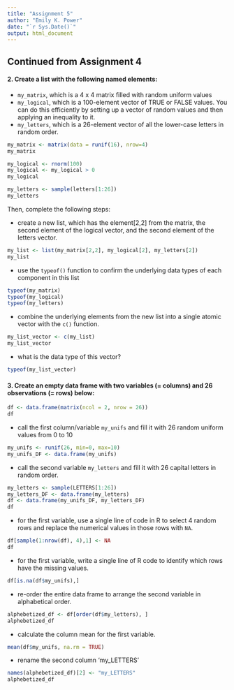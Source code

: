 ```yaml
---
title: "Assignment 5"
author: "Emily K. Power"
date: "`r Sys.Date()`"
output: html_document
---
```


## Continued from Assignment 4  

#### 2. Create a list with the following named elements:  

  * `my_matrix`, which is a 4 x 4 matrix filled with random uniform values
  * `my_logical`, which is a 100-element vector of TRUE or FALSE values. You can do this efficiently by setting up a vector of random values and then applying an inequality to it.
  * `my_letters`, which is a 26-element vector of all the lower-case letters in random order.
```r
my_matrix <- matrix(data = runif(16), nrow=4)
my_matrix

my_logical <- rnorm(100)
my_logical <- my_logical > 0
my_logical

my_letters <- sample(letters[1:26])
my_letters
```


Then, complete the following steps:

  * create a new list, which has the element[2,2] from the matrix, the second element of the logical vector, and the second element of the letters vector.
```r
my_list <- list(my_matrix[2,2], my_logical[2], my_letters[2])
my_list
```

  * use the `typeof()` function to confirm the underlying data types of each component in this list
```r
typeof(my_matrix)
typeof(my_logical)
typeof(my_letters)
```

  * combine the underlying elements from the new list into a single atomic vector with the `c()` function.
```r
my_list_vector <- c(my_list)
my_list_vector
```

  
  * what is the data type of this vector?  
```r
typeof(my_list_vector)
```


#### 3. Create an empty data frame with two variables (= columns) and 26 observations (= rows) below:
```r
df <- data.frame(matrix(ncol = 2, nrow = 26))
df
```


  * call the first column/variable `my_unifs` and fill it with 26 random uniform values from 0 to 10
```r
my_unifs <- runif(26, min=0, max=10)
my_unifs_DF <- data.frame(my_unifs)
```


  * call the second variable `my_letters` and fill it with 26 capital letters in random order.
```r
my_letters <- sample(LETTERS[1:26])
my_letters_DF <- data.frame(my_letters)
df <- data.frame(my_unifs_DF, my_letters_DF)
df
```


  * for the first variable, use a single line of code in R to select 4 random rows and replace the numerical values in those rows with `NA`.
```r
df[sample(1:nrow(df), 4),1] <- NA
df
```


  * for the first variable, write a single line of R code to identify which rows have the missing values.
```r
df[is.na(df$my_unifs),]
```
  
  
  * re-order the entire data frame to arrange the second variable in alphabetical order.
```r
alphebetized_df <- df[order(df$my_letters), ]
alphebetized_df
```

  
  * calculate the column mean for the first variable.
```r
mean(df$my_unifs, na.rm = TRUE) 
```

  * rename the second column ‘my_LETTERS’
```r
names(alphebetized_df)[2] <- "my_LETTERS"
alphebetized_df
```

